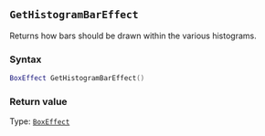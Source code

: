 ::: {.minipage data-latex="{\textwidth}"}
## `GetHistogramBarEffect`

Returns how bars should be drawn within the various histograms.

### Syntax {-}

``` .lua
BoxEffect GetHistogramBarEffect()
```

### Return value {-}

Type: [`BoxEffect`](#boxeffect)
:::
